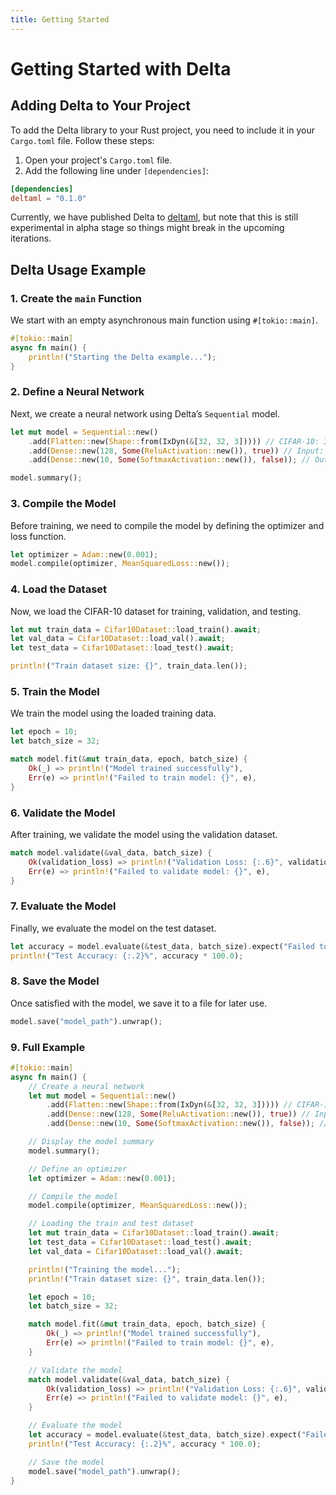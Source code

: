 ```yaml
---
title: Getting Started
---
```


# Getting Started with Delta

## Adding Delta to Your Project

To add the Delta library to your Rust project, you need to include it in your
`Cargo.toml` file. Follow these steps:

1. Open your project's `Cargo.toml` file.
2. Add the following line under `[dependencies]`:

```toml title="Cargo.toml"
[dependencies]
deltaml = "0.1.0"
```

Currently, we have published Delta to [deltaml](https://crates.io/crates/deltaml), but note that this is still
experimental in alpha stage so things might break in the upcoming iterations.

## Delta Usage Example

### 1. Create the `main` Function

We start with an empty asynchronous main function using `#[tokio::main]`.

```rust title="src/main.rs"
#[tokio::main]
async fn main() {
    println!("Starting the Delta example...");
}
```

### 2. Define a Neural Network

Next, we create a neural network using Delta’s `Sequential` model.

```rust title="src/main.rs"
let mut model = Sequential::new()
    .add(Flatten::new(Shape::from(IxDyn(&[32, 32, 3])))) // CIFAR-10: 32x32x3 -> 3072
    .add(Dense::new(128, Some(ReluActivation::new()), true)) // Input: 3072, Output: 128
    .add(Dense::new(10, Some(SoftmaxActivation::new()), false)); // Output: 10 classes

model.summary();
```

### 3. Compile the Model

Before training, we need to compile the model by defining the optimizer and loss function.

```rust title="src/main.rs"
let optimizer = Adam::new(0.001);
model.compile(optimizer, MeanSquaredLoss::new());
```

### 4. Load the Dataset

Now, we load the CIFAR-10 dataset for training, validation, and testing.

```rust title="src/main.rs"
let mut train_data = Cifar10Dataset::load_train().await;
let val_data = Cifar10Dataset::load_val().await;
let test_data = Cifar10Dataset::load_test().await;

println!("Train dataset size: {}", train_data.len());
```

### 5. Train the Model

We train the model using the loaded training data.

```rust title="src/main.rs"
let epoch = 10;
let batch_size = 32;

match model.fit(&mut train_data, epoch, batch_size) {
    Ok(_) => println!("Model trained successfully"),
    Err(e) => println!("Failed to train model: {}", e),
}
```

### 6. Validate the Model

After training, we validate the model using the validation dataset.

```rust title="src/main.rs"
match model.validate(&val_data, batch_size) {
    Ok(validation_loss) => println!("Validation Loss: {:.6}", validation_loss),
    Err(e) => println!("Failed to validate model: {}", e),
}
```

### 7. Evaluate the Model

Finally, we evaluate the model on the test dataset.

```rust title="src/main.rs"
let accuracy = model.evaluate(&test_data, batch_size).expect("Failed to evaluate the model");
println!("Test Accuracy: {:.2}%", accuracy * 100.0);
```

### 8. Save the Model

Once satisfied with the model, we save it to a file for later use.

```rust title="src/main.rs"
model.save("model_path").unwrap();
```

### 9. Full Example

```rust title="src/main.rs"
#[tokio::main]
async fn main() {
    // Create a neural network
    let mut model = Sequential::new()
        .add(Flatten::new(Shape::from(IxDyn(&[32, 32, 3])))) // CIFAR-10: 32x32x3 -> 3072
        .add(Dense::new(128, Some(ReluActivation::new()), true)) // Input: 3072, Output: 128
        .add(Dense::new(10, Some(SoftmaxActivation::new()), false)); // Output: 10 classes

    // Display the model summary
    model.summary();

    // Define an optimizer
    let optimizer = Adam::new(0.001);

    // Compile the model
    model.compile(optimizer, MeanSquaredLoss::new());

    // Loading the train and test dataset
    let mut train_data = Cifar10Dataset::load_train().await;
    let test_data = Cifar10Dataset::load_test().await;
    let val_data = Cifar10Dataset::load_val().await;

    println!("Training the model...");
    println!("Train dataset size: {}", train_data.len());

    let epoch = 10;
    let batch_size = 32;

    match model.fit(&mut train_data, epoch, batch_size) {
        Ok(_) => println!("Model trained successfully"),
        Err(e) => println!("Failed to train model: {}", e),
    }

    // Validate the model
    match model.validate(&val_data, batch_size) {
        Ok(validation_loss) => println!("Validation Loss: {:.6}", validation_loss),
        Err(e) => println!("Failed to validate model: {}", e),
    }

    // Evaluate the model
    let accuracy = model.evaluate(&test_data, batch_size).expect("Failed to evaluate the model");
    println!("Test Accuracy: {:.2}%", accuracy * 100.0);

    // Save the model
    model.save("model_path").unwrap();
}
```
